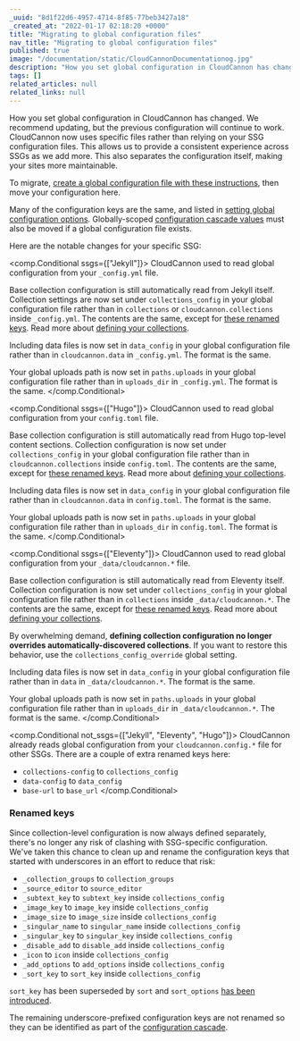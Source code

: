```yaml
---
_uuid: "8d1f22d6-4957-4714-8f85-77beb3427a18"
_created_at: "2022-01-17 02:18:20 +0000"
title: "Migrating to global configuration files"
nav_title: "Migrating to global configuration files"
published: true
image: "/documentation/static/CloudCannonDocumentationog.jpg"
description: "How you set global configuration in CloudCannon has changed. We recommend updating, but the previous configuration will continue to work. CloudCannon now uses specific files rather than relying on your SSG configuration files."
tags: []
related_articles: null
related_links: null
---
```


How you set global configuration in CloudCannon has changed. We recommend updating, but the previous configuration will continue to work. CloudCannon now uses specific files rather than relying on your SSG configuration files. This allows us to provide a consistent experience across SSGs as we add more. This also separates the configuration itself, making your sites more maintainable.

To migrate, [create a global configuration file with these instructions](/documentation/articles/setting-global-configuration/), then move your configuration here.

Many of the configuration keys are the same, and listed in [setting global configuration options](/documentation/articles/setting-global-configuration/#options). Globally-scoped [configuration cascade values](/documentation/articles/using-the-configuration-cascade/) must also be moved if a global configuration file exists.

Here are the notable changes for your specific SSG:



<comp.Conditional ssgs={["Jekyll"]}>
  CloudCannon used to read global configuration from your `_config.yml` file.

  Base collection configuration is still automatically read from Jekyll itself. Collection settings are now set under `collections_config` in your global configuration file rather than in `collections` or `cloudcannon.collections` inside `_config.yml`. The contents are the same, except for [these renamed keys](#renamed-keys). Read more about [defining your collections](/documentation/articles/defining-your-collections/).

  Including data files is now set in `data_config` in your global configuration file rather than in `cloudcannon.data` in `_config.yml`. The format is the same.

  Your global uploads path is now set in `paths.uploads` in your global configuration file rather than in `uploads_dir` in `_config.yml`. The format is the same.
</comp.Conditional>



<comp.Conditional ssgs={["Hugo"]}>
  CloudCannon used to read global configuration from your `config.toml` file.

  Base collection configuration is still automatically read from Hugo top-level content sections. Collection configuration is now set under `collections_config` in your global configuration file rather than in `cloudcannon.collections` inside `config.toml`. The contents are the same, except for [these renamed keys](#renamed-keys). Read more about [defining your collections](/documentation/articles/defining-your-collections/).

  Including data files is now set in `data_config` in your global configuration file rather than in `cloudcannon.data` in `config.toml`. The format is the same.

  Your global uploads path is now set in `paths.uploads` in your global configuration file rather than in `uploads_dir` in `config.toml`. The format is the same.
</comp.Conditional>



<comp.Conditional ssgs={["Eleventy"]}>
  CloudCannon used to read global configuration from your `_data/cloudcannon.*` file.

  Base collection configuration is still automatically read from Eleventy itself. Collection configuration is now set under `collections_config` in your global configuration file rather than in `collections` inside `_data/cloudcannon.*`. The contents are the same, except for [these renamed keys](#renamed-keys). Read more about [defining your collections](/documentation/articles/defining-your-collections/).

  By overwhelming demand, **defining collection configuration no longer overrides automatically-discovered collections**. If you want to restore this behavior, use the `collections_config_override` global setting.

  Including data files is now set in `data_config` in your global configuration file rather than in `data` in `_data/cloudcannon.*`. The format is the same.

  Your global uploads path is now set in `paths.uploads` in your global configuration file rather than in `uploads_dir` in `_data/cloudcannon.*`. The format is the same.
</comp.Conditional>



<comp.Conditional not_ssgs={["Jekyll", "Eleventy", "Hugo"]}>
  CloudCannon already reads global configuration from your `cloudcannon.config.*` file for other SSGs. There are a couple of extra renamed keys here:

  * `collections-config` to `collections_config`
  * `data-config` to `data_config`
  * `base-url` to `base_url`
</comp.Conditional>



### Renamed keys
Since collection-level configuration is now always defined separately, there's no longer any risk of clashing with SSG-specific configuration. We've taken this chance to clean up and rename the configuration keys that started with underscores in an effort to reduce that risk:

* `_collection_groups` to `collection_groups`
* `_source_editor` to `source_editor`
* `_subtext_key` to `subtext_key` inside `collections_config`
* `_image_key` to `image_key` inside `collections_config`
* `_image_size` to `image_size` inside `collections_config`
* `_singular_name` to `singular_name` inside `collections_config`
* `_singular_key` to `singular_key` inside `collections_config`
* `_disable_add` to `disable_add` inside `collections_config`
* `_icon` to `icon` inside `collections_config`
* `_add_options` to `add_options` inside `collections_config`
* `_sort_key` to `sort_key` inside `collections_config`

`sort_key` has been superseded by `sort` and `sort_options` [has been introduced](/documentation/articles/defining-your-collections/).

The remaining underscore-prefixed configuration keys are not renamed so they can be identified as part of the [configuration cascade](/documentation/articles/using-the-configuration-cascade/).
